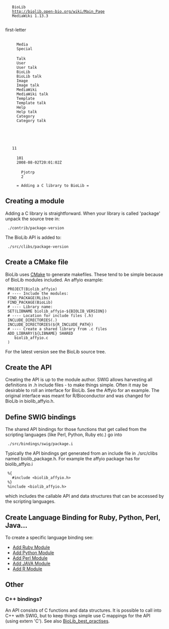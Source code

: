 <mediawiki xmlns="http://www.mediawiki.org/xml/export-0.3/" xmlns:xsi="http://www.w3.org/2001/XMLSchema-instance" xsi:schemaLocation="http://www.mediawiki.org/xml/export-0.3/ http://www.mediawiki.org/xml/export-0.3.xsd" version="0.3" xml:lang="en">
  <siteinfo>
    <sitename>BioLib</sitename>
    <base>http://biolib.open-bio.org/wiki/Main_Page</base>
    <generator>MediaWiki 1.13.3</generator>
    <case>first-letter</case>
      <namespaces>
      <namespace key="-2">Media</namespace>
      <namespace key="-1">Special</namespace>
      <namespace key="0" />
      <namespace key="1">Talk</namespace>
      <namespace key="2">User</namespace>
      <namespace key="3">User talk</namespace>
      <namespace key="4">BioLib</namespace>
      <namespace key="5">BioLib talk</namespace>
      <namespace key="6">Image</namespace>
      <namespace key="7">Image talk</namespace>
      <namespace key="8">MediaWiki</namespace>
      <namespace key="9">MediaWiki talk</namespace>
      <namespace key="10">Template</namespace>
      <namespace key="11">Template talk</namespace>
      <namespace key="12">Help</namespace>
      <namespace key="13">Help talk</namespace>
      <namespace key="14">Category</namespace>
      <namespace key="15">Category talk</namespace>
    </namespaces>
  </siteinfo>
  <page>
    <title>Add C Library</title>
    <id>11</id>
    <revision>
      <id>101</id>
      <timestamp>2008-08-02T20:01:02Z</timestamp>
      <contributor>
        <username>Pjotrp</username>
        <id>2</id>
      </contributor>
      <text xml:space="preserve">= Adding a C library to BioLib =

== Creating a module ==

Adding a C library is straightforward. When your library is called
'package' unpack the source tree in:
  
  ./contrib/package-version

The BioLib API is added to:

  ./src/clibs/package-version

== Create a CMake file ==

BioLib uses [[CMake]] to generate makefiles. These tend to be simple because of BioLib modules included. An affyio example:

  PROJECT(Biolib_affyio)
  # ---- Include the modules:
  FIND_PACKAGE(RLibs)
  FIND_PACKAGE(BioLib)
  # ---- Library name:
  SET(LIBNAME biolib_affyio-${BIOLIB_VERSION})
  # ---- Location for include files (.h)
  INCLUDE_DIRECTORIES(.)
  INCLUDE_DIRECTORIES(${R_INCLUDE_PATH})
  # ---- Create a shared library from .c files
  ADD_LIBRARY(${LIBNAME} SHARED
     biolib_affyio.c 
  )

For the latest version see the BioLib source tree.

== Create the API ==

Creating the API is up to the module author. SWIG allows harvesting all definitions in .h include files - to make things simple. Often it may be desirable to roll an interface for BioLib. See the Affyio for an example. The original interface was meant for R/Bioconductor and was changed for BioLib in biolib_affyio.h.


== Define SWIG bindings ==

The shared API bindings for those functions that get called from the scripting
languages (like Perl, Python, Ruby etc.) go into

  ./src/bindings/swig/package.i

Typically the API bindings get generated from an include file in
./src/clibs named biolib_package.h. For example the affyio package has
for biolib_affyio.i

  %{
    #include &lt;biolib_affyio.h&gt;
  %}
  %include &lt;biolib_affyio.h&gt;

which includes the callable API and data structures that can be
accessed by the scripting languages. 


== Create Language Binding for Ruby, Python, Perl, Java... ==

To create a specific language binding see:

* [[Add Ruby Module]]
* [[Add Python Module]]
* [[Add Perl Module]]
* [[Add JAVA Module]]
* [[Add R Module]]

== Other ==

=== C++ bindings? ===

An API consists of C functions and data structures. It is possible to
call into C++ with SWIG, but to keep things simple use C mappings for 
the API (using extern 'C'). See also [[BioLib_best_practises]].</text>
    </revision>
  </page>
</mediawiki>
